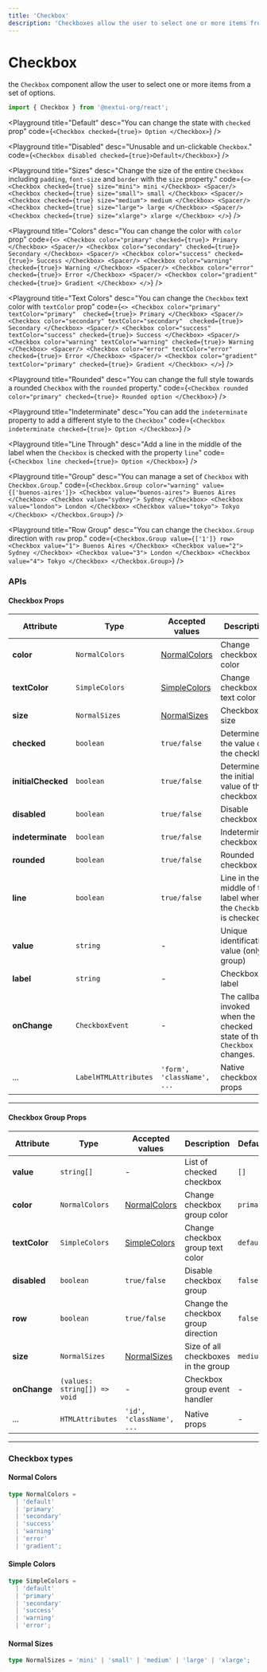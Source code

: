 ```yaml
---
title: 'Checkbox'
description: 'Checkboxes allow the user to select one or more items from a set of options.'
---
```


# Checkbox

the `Checkbox` component allow the user to select one or more items from a set of options.

```jsx
import { Checkbox } from '@nextui-org/react';
```

<Playground
  title="Default"
  desc="You can change the state with `checked` prop"
  code={`
 <Checkbox checked={true}>
    Option
 </Checkbox>
`}
/>

<Playground
  title="Disabled"
  desc="Unusable and un-clickable `Checkbox`."
  code={`
<Checkbox disabled checked={true}>Default</Checkbox>
`}
/>

<Playground
  title="Sizes"
  desc="Change the size of the entire `Checkbox` including `padding`, `font-size` and `border` with the `size` property."
  code={`
 <>
 <Checkbox checked={true} size="mini">
    mini
 </Checkbox>
 <Spacer/>
 <Checkbox checked={true} size="small">
    small
 </Checkbox>
  <Spacer/>
 <Checkbox checked={true} size="medium">
    medium
 </Checkbox>
  <Spacer/>
 <Checkbox checked={true} size="large">
    large
 </Checkbox>
  <Spacer/>
 <Checkbox checked={true} size="xlarge">
    xlarge
 </Checkbox>
 </>
`}
/>

<Playground
  title="Colors"
  desc="You can change the color with `color` prop"
  code={`
  <>
 <Checkbox color="primary" checked={true}>
    Primary
 </Checkbox>
 <Spacer/>
 <Checkbox color="secondary" checked={true}>
    Secondary
 </Checkbox>
  <Spacer/>
 <Checkbox color="success" checked={true}>
    Success
 </Checkbox>
  <Spacer/>
 <Checkbox color="warning" checked={true}>
    Warning
 </Checkbox>
  <Spacer/>
 <Checkbox color="error" checked={true}>
    Error
 </Checkbox>
  <Spacer/>
 <Checkbox color="gradient" checked={true}>
    Gradient
 </Checkbox>
 </>
`}
/>

<Playground
  title="Text Colors"
  desc="You can change the `Checkbox` text color with `textColor` prop"
  code={`
  <>
 <Checkbox color="primary" textColor="primary"  checked={true}>
    Primary
 </Checkbox>
 <Spacer/>
 <Checkbox color="secondary" textColor="secondary"  checked={true}>
    Secondary
 </Checkbox>
  <Spacer/>
 <Checkbox color="success" textColor="success" checked={true}>
    Success
 </Checkbox>
  <Spacer/>
 <Checkbox color="warning" textColor="warning" checked={true}>
    Warning
 </Checkbox>
  <Spacer/>
 <Checkbox color="error" textColor="error" checked={true}>
    Error
 </Checkbox>
  <Spacer/>
 <Checkbox color="gradient" textColor="primary" checked={true}>
    Gradient
 </Checkbox>
 </>
`}
/>

<Playground
  title="Rounded"
  desc="You can change the full style towards a rounded `Checkbox` with the `rounded` property."
  code={`
 <Checkbox rounded color="primary" checked={true}>
    Rounded option
 </Checkbox>
`}
/>

<Playground
  title="Indeterminate"
  desc="You can add the `indeterminate` property to add a different style to the `Checkbox`"
  code={`
 <Checkbox indeterminate checked={true}>
    Option
 </Checkbox>
`}
/>

<Playground
  title="Line Through"
  desc="Add a line in the middle of the label when the `Checkbox` is checked with the property `line`"
  code={`
 <Checkbox line checked={true}>
    Option
 </Checkbox>
`}
/>

<Playground
  title="Group"
  desc="You can manage a set of `Checkbox` with `Checkbox.Group`."
  code={`
  <Checkbox.Group color="warning" value={['buenos-aires']}>
    <Checkbox value="buenos-aires">
      Buenos Aires
    </Checkbox>
    <Checkbox value="sydney">
      Sydney
    </Checkbox>
    <Checkbox value="london">
      London
    </Checkbox>
    <Checkbox value="tokyo">
      Tokyo
    </Checkbox>
  </Checkbox.Group>
`}
/>

<Playground
  title="Row Group"
  desc="You can change the `Checkbox.Group` direction with `row` prop."
  code={`
  <Checkbox.Group value={['1']} row>
    <Checkbox value="1">
      Buenos Aires
    </Checkbox>
    <Checkbox value="2">
      Sydney
    </Checkbox>
    <Checkbox value="3">
      London
    </Checkbox>
    <Checkbox value="4">
      Tokyo
    </Checkbox>
  </Checkbox.Group>
`}
/>

<Spacer y={3} />

### APIs

<Spacer y={2} />

#### Checkbox Props

| Attribute          | Type                  | Accepted values                | Description                                                            | Default   |
| ------------------ | --------------------- | ------------------------------ | ---------------------------------------------------------------------- | --------- |
| **color**          | `NormalColors`        | [NormalColors](#normal-colors) | Change checkbox color                                                  | `primary` |
| **textColor**      | `SimpleColors`        | [SimpleColors](#simple-colors) | Change checkbox text color                                             | `default` |
| **size**           | `NormalSizes`         | [NormalSizes](#normal-sizes)   | Checkbox size                                                          | `medium`  |
| **checked**        | `boolean`             | `true/false`                   | Determine the value of the checkbox                                    | `false`   |
| **initialChecked** | `boolean`             | `true/false`                   | Determine the initial value of the checkbox                            | `false`   |
| **disabled**       | `boolean`             | `true/false`                   | Disable checkbox                                                       | `false`   |
| **indeterminate**  | `boolean`             | `true/false`                   | Indeterminate checkbox                                                 | `false`   |
| **rounded**        | `boolean`             | `true/false`                   | Rounded checkbox                                                       | `false`   |
| **line**           | `boolean`             | `true/false`                   | Line in the middle of the label when the `Checkbox` is checked         | -         |
| **value**          | `string`              | -                              | Unique identification value (only in group)                            | -         |
| **label**          | `string`              | -                              | Checkbox label                                                         | -         |
| **onChange**       | `CheckboxEvent`       | -                              | The callback invoked when the checked state of the `Checkbox` changes. | -         |
| ...                | `LabelHTMLAttributes` | `'form', 'className', ...`     | Native checkbox props                                                  | -         |

---

<Spacer y={2} />

#### Checkbox Group Props

| Attribute     | Type                         | Accepted values                | Description                         | Default   |
| ------------- | ---------------------------- | ------------------------------ | ----------------------------------- | --------- |
| **value**     | `string[]`                   | -                              | List of checked checkbox            | `[]`      |
| **color**     | `NormalColors`               | [NormalColors](#normal-colors) | Change checkbox group color         | `primary` |
| **textColor** | `SimpleColors`               | [SimpleColors](#simple-colors) | Change checkbox group text color    | `default` |
| **disabled**  | `boolean`                    | `true/false`                   | Disable checkbox group              | `false`   |
| **row**       | `boolean`                    | `true/false`                   | Change the checkbox group direction | `false`   |
| **size**      | `NormalSizes`                | [NormalSizes](#normal-sizes)   | Size of all checkboxes in the group | `medium`  |
| **onChange**  | `(values: string[]) => void` | -                              | Checkbox group event handler        | -         |
| ...           | `HTMLAttributes`             | `'id', 'className', ...`       | Native props                        | -         |

---

<Spacer y={2} />

### Checkbox types

<Spacer y={1} />

#### Normal Colors

```ts
type NormalColors =
  | 'default'
  | 'primary'
  | 'secondary'
  | 'success'
  | 'warning'
  | 'error'
  | 'gradient';
```

#### Simple Colors

```ts
type SimpleColors =
  | 'default'
  | 'primary'
  | 'secondary'
  | 'success'
  | 'warning'
  | 'error';
```

#### Normal Sizes

```ts
type NormalSizes = 'mini' | 'small' | 'medium' | 'large' | 'xlarge';
```
